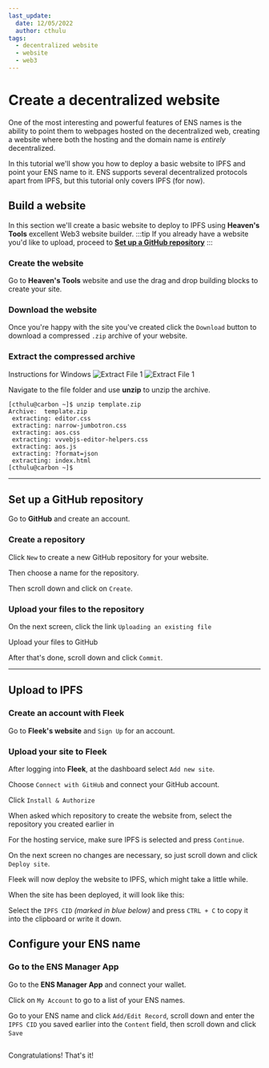 ```yaml
---
last_update:
  date: 12/05/2022
  author: cthulu
tags:
  - decentralized website
  - website
  - web3
---
```


# Create a decentralized website
One of the most interesting and powerful features of ENS names is the ability to point them to webpages hosted on the decentralized web, creating a website where both the hosting and the domain name is *entirely* decentralized.

In this tutorial we'll show you how to deploy a basic website to IPFS and point your ENS name to it.
ENS supports several decentralized protocols apart from IPFS, but this tutorial only covers IPFS (for now).

## Build a website
In this section we'll create a basic website to deploy to IPFS using <Link to="https://heavens.tools"><b>Heaven's Tools</b></Link> excellent Web3 website builder.
:::tip
If you already have a website you'd like to upload, proceed to [**Set up a GitHub repository**](#set-up-a-github-repository)
:::

### Create the website
Go to <Link to="https://heavens.tools"><b>Heaven's Tools</b></Link> website and use the drag and drop building blocks to create your site.
<BrowserWindow url="heavens.tools">
  <Image img="/img/tutorials/decentralized_website_1.png" />
</BrowserWindow>

### Download the website
Once you're happy with the site you've created click the `Download` button to download a compressed `.zip` archive of your website. 
<BrowserWindow url="heavens.tools">
  <Image img="/img/tutorials/decentralized_website_2.png" />
</BrowserWindow>

### Extract the compressed archive
<Tabs>
  <TabItem value="windows" label="Windows" default>
    Instructions for Windows
  </TabItem>
  <TabItem value="macos" label="Mac OS">
    <BrowserWindow>
      <img
        src={require('/img/tutorials/extract_file_macos_1.png').default}
        alt="Extract File 1"
      />
    </BrowserWindow>
    <BrowserWindow>
      <img
        src={require('/img/tutorials/extract_file_macos_2.png').default}
        alt="Extract File 1"
      />
    </BrowserWindow>
  </TabItem>
  <TabItem value="linux" label="Linux">
    <p>Navigate to the file folder and use <b>unzip</b> to unzip the archive.</p>

    [cthulu@carbon ~]$ unzip template.zip
    Archive:  template.zip
     extracting: editor.css
     extracting: narrow-jumbotron.css
     extracting: aos.css
     extracting: vvvebjs-editor-helpers.css
     extracting: aos.js
     extracting: ?format=json
     extracting: index.html
    [cthulu@carbon ~]$ 
    
  </TabItem>
</Tabs>

---

## Set up a GitHub repository
Go to <Link to="https://github.com"><b>GitHub</b></Link> and create an account.

### Create a repository
Click `New` to create a new GitHub repository for your website.
<BrowserWindow url="github.com">
  <Image img="/img/tutorials/decentralized_website_3.png" />
</BrowserWindow>

Then choose a name for the repository.
<BrowserWindow url="github.com">
  <Image img="/img/tutorials/decentralized_website_4.png" />
</BrowserWindow>

Then scroll down and click on `Create`.
<BrowserWindow url="github.com">
  <Image img="/img/tutorials/decentralized_website_4.png" />
</BrowserWindow>
<BrowserWindow url="github.com">
  <Image img="/img/tutorials/decentralized_website_5.png" />
</BrowserWindow>

### Upload your files to the repository
On the next screen, click the link `Uploading an existing file`
<BrowserWindow url="github.com">
  <Image img="/img/tutorials/decentralized_website_6.png" />
</BrowserWindow>

Upload your files to GitHub
<BrowserWindow url="github.com">
  <Image img="/img/tutorials/decentralized_website_7.png" />
</BrowserWindow>

After that's done, scroll down and click `Commit`.
<BrowserWindow url="github.com">
  <Image img="/img/tutorials/decentralized_website_8.png" />
</BrowserWindow>

---

## Upload to IPFS

### Create an account with Fleek
Go to <Link to="https://fleek.co"><b>Fleek's website</b></Link> and `Sign Up` for an account.

### Upload your site to Fleek
After logging into <Link to="https://fleek.co"><b>Fleek</b></Link>, at the dashboard select `Add new site`.
<BrowserWindow url="fleek.co">
  <Image img="/img/tutorials/create_website_fleek_1.png" />
</BrowserWindow>

Choose `Connect with GitHub` and connect your GitHub account. 
<BrowserWindow url="fleek.co">
  <Image img="/img/tutorials/create_website_fleek_2.png" />
</BrowserWindow>

Click `Install & Authorize`
<BrowserWindow url="fleek.co">
  <Image img="/img/tutorials/create_website_fleek_3.png" />
</BrowserWindow>

When asked which repository to create the website from, select the repository you created earlier in [](#step-1-create-a-repository)
<BrowserWindow url="fleek.co">
  <Image img="/img/tutorials/create_website_fleek_4.png" />
</BrowserWindow>

For the hosting service, make sure IPFS is selected and press `Continue`.
<BrowserWindow url="fleek.co">
  <Image img="/img/tutorials/create_website_fleek_5.png" />
</BrowserWindow>

On the next screen no changes are necessary, so just scroll down and click `Deploy site`.
<BrowserWindow url="fleek.co">
  <Image img="/img/tutorials/create_website_fleek_6.png" />
</BrowserWindow>

Fleek will now deploy the website to IPFS, which might take a little while.
<BrowserWindow url="fleek.co">
  <Image img="/img/tutorials/create_website_fleek_7.png" />
</BrowserWindow>

When the site has been deployed, it will look like this:
<BrowserWindow url="fleek.co">
  <Image img="/img/tutorials/create_website_fleek_8.png" />
</BrowserWindow>

Select the `IPFS CID` *(marked in blue below)* and press `CTRL + C` to copy it into the clipboard or write it down.
<BrowserWindow url="fleek.co">
  <Image img="/img/tutorials/create_website_fleek_9.png" />
</BrowserWindow>

## Configure your ENS name

### Go to the ENS Manager App
Go to the <Link to="https://app.ens.domains"><b>ENS Manager App</b></Link> and connect your wallet.
<BrowserWindow url="app.ens.domains">
  <Image img="/img/tutorials/create_website_ens_1.png"/>
</BrowserWindow>

Click on `My Account` to go to a list of your ENS names.
<BrowserWindow url="app.ens.domains">
  <Image img="/img/tutorials/create_website_ens_2.png"/>
</BrowserWindow>

Go to your ENS name and click `Add/Edit Record`, scroll down and enter the `IPFS CID` you saved earlier into the `Content` field, then scroll down and click `Save`
<BrowserWindow url="app.ens.domains">
  <Image img="/img/tutorials/create_website_ens_3.png"/>
</BrowserWindow>

<BrowserWindow url="app.ens.domains">
  <Image img="/img/tutorials/create_website_ens_4.png"/>
</BrowserWindow>

Congratulations! That's it!
